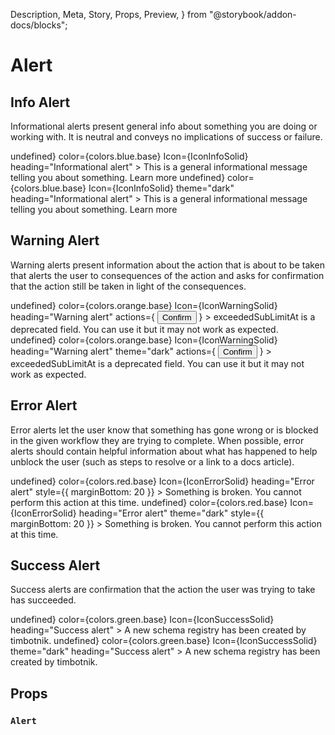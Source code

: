   Description,
  Meta,
  Story,
  Props,
  Preview,
} from "@storybook/addon-docs/blocks";

<Meta title="Components|Alert" />

# Alert

<Description
  of={Alert}
  markdown="**Alerts** provide a way to display short, important message in a way that attracts the user's attention without interrupting the user's task."
/>

## Info Alert

Informational alerts present general info about something you are doing or working with. It is neutral and conveys no implications of success or failure.

<Preview>
  <Story name="info light">
    <Alert
      onClose={() => undefined}
      color={colors.blue.base}
      Icon={IconInfoSolid}
      heading="Informational alert"
    >
      This is a general informational message telling you about something. Learn
      more
    </Alert>
  </Story>
  <Story name="info dark">
    <Alert
      onClose={() => undefined}
      color={colors.blue.base}
      Icon={IconInfoSolid}
      theme="dark"
      heading="Informational alert"
    >
      This is a general informational message telling you about something. Learn
      more
    </Alert>
  </Story>
</Preview>

## Warning Alert

Warning alerts present information about the action that is about to be taken that alerts the user to consequences of the action and asks for confirmation that the action still be taken in light of the consequences.

<Preview>
  <Story name="warning light">
    <Alert
      onClose={() => undefined}
      color={colors.orange.base}
      Icon={IconWarningSolid}
      heading="Warning alert"
      actions={
        <Button size="small" color={colors.silver.light}>
          Confirm
        </Button>
      }
    >
      exceededSubLimitAt is a deprecated field. You can use it but it may not
      work as expected.
    </Alert>
  </Story>
  <Story name="warning dark">
    <Alert
      onClose={() => undefined}
      color={colors.orange.base}
      Icon={IconWarningSolid}
      heading="Warning alert"
      theme="dark"
      actions={
        <Button size="small" color={colors.silver.light}>
          Confirm
        </Button>
      }
    >
      exceededSubLimitAt is a deprecated field. You can use it but it may not
      work as expected.
    </Alert>
  </Story>
</Preview>

## Error Alert

Error alerts let the user know that something has gone wrong or is blocked in the given workflow they are trying to complete. When possible, error alerts should contain helpful information about what has happened to help unblock the user (such as steps to resolve or a link to a docs article).

<Preview>
  <Story name="error light">
    <Alert
      onClose={() => undefined}
      color={colors.red.base}
      Icon={IconErrorSolid}
      heading="Error alert"
      style={{ marginBottom: 20 }}
    >
      Something is broken. You cannot perform this action at this time.
    </Alert>
  </Story>
  <Story name="error dark">
    <Alert
      onClose={() => undefined}
      color={colors.red.base}
      Icon={IconErrorSolid}
      heading="Error alert"
      theme="dark"
      style={{ marginBottom: 20 }}
    >
      Something is broken. You cannot perform this action at this time.
    </Alert>
  </Story>
</Preview>

## Success Alert

Success alerts are confirmation that the action the user was trying to take has succeeded.

<Preview>
  <Story name="success light">
    <Alert
      onClose={() => undefined}
      color={colors.green.base}
      Icon={IconSuccessSolid}
      heading="Success alert"
    >
      A new schema registry has been created by timbotnik.
    </Alert>
  </Story>
  <Story name="success dark">
    <Alert
      onClose={() => undefined}
      color={colors.green.base}
      Icon={IconSuccessSolid}
      theme="dark"
      heading="Success alert"
    >
      A new schema registry has been created by timbotnik.
    </Alert>
  </Story>
</Preview>

## Props

### `Alert`

<Props of={Alert} />
